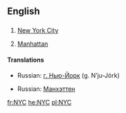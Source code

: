 ==English==

==={{abbreviation}}===
{{wikipedia|New York City}}
{{en-proper noun}}

# [[New York City]]
# {{rfv-sense}} [[Manhattan]]

====Translations====
{{trans-top|New York City}}
* Russian: [[г. Нью-Йорк]] (g. N’ju-Jórk) {{m}}
{{trans-mid}}
{{trans-bottom}}

{{trans-top|Manhattan}}
* Russian: [[Манхэттен]] {{IPAchar|(Manχɛ́tten)}} {{m}}
{{trans-mid}}
{{trans-bottom}}

[[fr:NYC]]
[[he:NYC]]
[[pl:NYC]]
